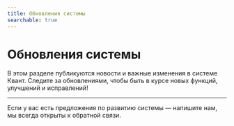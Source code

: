 ```yaml
---
title: Обновления системы
searchable: true
---
```


# Обновления системы

В этом разделе публикуются новости и важные изменения в системе Квант. Следите за обновлениями, чтобы быть в курсе новых функций, улучшений и исправлений!

---

Если у вас есть предложения по развитию системы — напишите нам, мы всегда открыты к обратной связи. 